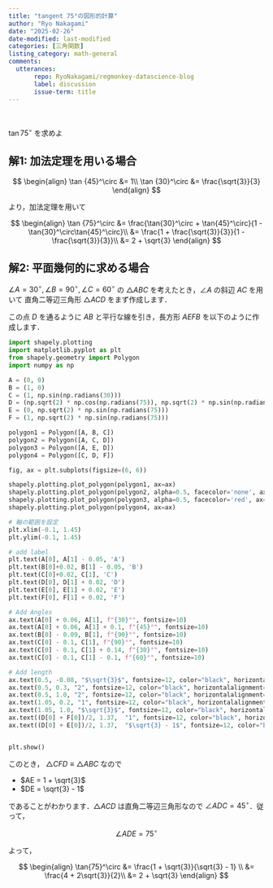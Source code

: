 ```yaml
---
title: "tangent 75°の図形的計算"
author: "Ryo Nakagami"
date: "2025-02-26"
date-modified: last-modified
categories: [三角関数]
listing_category: math-general
comments:
  utterances:
       repo: RyoNakagami/regmonkey-datascience-blog
       label: discussion
       issue-term: title
---
```


<div class="blog-custom-border" style="margin-top: 1rem; margin-bottom: 1rem;">
::: {#exr- .custom_problem }
<br>

$\tan {75}^\circ$ を求めよ

:::

</div>

<!--::: {.callout-note collapse="true" icon=false}-->
::: {.callout-note collapse="false" icon=false}
## 解1: 加法定理を用いる場合

$$
\begin{align}
\tan {45}^\circ &= 1\\
\tan {30}^\circ &= \frac{\sqrt{3}}{3}
\end{align}
$$

より，加法定理を用いて

$$
\begin{align}
\tan {75}^\circ
    &= \frac{\tan{30}^\circ + \tan{45}^\circ}{1 - \tan{30}^\circ\tan{45}^\circ}\\
    &= \frac{1 + \frac{\sqrt{3}}{3}}{1 - \frac{\sqrt{3}}{3}}\\
    &= 2 + \sqrt{3}
\end{align}
$$

:::

<!--::: {.callout-note collapse="true" icon=false}-->
::: {.callout-note collapse="false" icon=false}
## 解2: 平面幾何的に求める場合


$\angle A = {30}^\circ, \angle B = {90}^\circ, \angle C = {60}^\circ$ の $\triangle ABC$ を考えたとき，$\angle A$ の斜辺 $AC$ を用いて
直角二等辺三角形 $\triangle ACD$ をまず作成します．

この点 $D$ を通るように $AB$ と平行な線を引き，長方形 $AEFB$ を以下のように作成します．



::: {#fig-plot .center}

```python
import shapely.plotting
import matplotlib.pyplot as plt
from shapely.geometry import Polygon
import numpy as np

A = (0, 0)
B = (1, 0)
C = (1, np.sin(np.radians(30)))
D = (np.sqrt(2) * np.cos(np.radians(75)), np.sqrt(2) * np.sin(np.radians(75)))
E = (0, np.sqrt(2) * np.sin(np.radians(75)))
F = (1, np.sqrt(2) * np.sin(np.radians(75)))

polygon1 = Polygon([A, B, C])
polygon2 = Polygon([A, C, D])
polygon3 = Polygon([A, E, D])
polygon4 = Polygon([C, D, F])

fig, ax = plt.subplots(figsize=(6, 6))

shapely.plotting.plot_polygon(polygon1, ax=ax)
shapely.plotting.plot_polygon(polygon2, alpha=0.5, facecolor='none', ax=ax)
shapely.plotting.plot_polygon(polygon3, alpha=0.5, facecolor='red', ax=ax)
shapely.plotting.plot_polygon(polygon4, ax=ax)

# 軸の範囲を設定
plt.xlim(-0.1, 1.45)
plt.ylim(-0.1, 1.45)

# add label
plt.text(A[0], A[1] - 0.05, 'A')
plt.text(B[0]+0.02, B[1] - 0.05, 'B')
plt.text(C[0]+0.02, C[1], 'C')
plt.text(D[0], D[1] + 0.02, 'D')
plt.text(E[0], E[1] + 0.02, 'E')
plt.text(F[0], F[1] + 0.02, 'F')

# Add Angles
ax.text(A[0] + 0.06, A[1], f"{30}°", fontsize=10)
ax.text(A[0] + 0.06, A[1] + 0.1, f"{45}°", fontsize=10)
ax.text(B[0] - 0.09, B[1], f"{90}°", fontsize=10)
ax.text(C[0] - 0.1, C[1], f"{90}°", fontsize=10)
ax.text(C[0] - 0.1, C[1] + 0.14, f"{30}°", fontsize=10)
ax.text(C[0] - 0.1, C[1] - 0.1, f"{60}°", fontsize=10)

# Add length
ax.text(0.5, -0.08, "$\sqrt{3}$", fontsize=12, color="black", horizontalalignment="center")
ax.text(0.5, 0.3, "2", fontsize=12, color="black", horizontalalignment="center")
ax.text(0.5, 1.0, "2", fontsize=12, color="black", horizontalalignment="center")
ax.text(1.05, 0.2, "1", fontsize=12, color="black", horizontalalignment="left")
ax.text(1.05, 1.0, "$\sqrt{3}$", fontsize=12, color="black", horizontalalignment="left")
ax.text((D[0] + F[0])/2, 1.37,  "1", fontsize=12, color="black", horizontalalignment="center")
ax.text((D[0] + E[0])/2, 1.37,  "$\sqrt{3} - 1$", fontsize=12, color="black", horizontalalignment="center")


plt.show()
```

:::

このとき， $\triangle CFD  \equiv \triangle ABC$ なので

- $AE = 1 + \sqrt{3}$
- $DE = \sqrt{3} - 1$

であることがわかります．$\triangle ACD$ は直角二等辺三角形なので $\angle ADC = {45}^\circ$．従って，

$$
\angle ADE = {75}^\circ
$$

よって，

$$
\begin{align}
\tan{75}^\circ 
    &= \frac{1 + \sqrt{3}}{\sqrt{3} - 1} \\
    &= \frac{4 + 2\sqrt{3}}{2}\\
    &= 2 + \sqrt{3}
\end{align}
$$


:::
